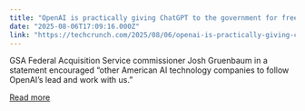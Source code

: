 ```yaml
---
title: "OpenAI is practically giving ChatGPT to the government for free"
date: "2025-08-06T17:09:16.000Z"
link: "https://techcrunch.com/2025/08/06/openai-is-practically-giving-chatgpt-to-the-government-for-free/"
---
```


GSA Federal Acquisition Service commissioner Josh Gruenbaum in a statement encouraged “other American AI technology companies to follow OpenAI’s lead and work with us.”

[Read more](https://techcrunch.com/2025/08/06/openai-is-practically-giving-chatgpt-to-the-government-for-free/)
